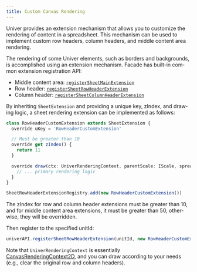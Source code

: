 ```yaml
---
title: Custom Canvas Rendering
---
```


Univer provides an extension mechanism that allows you to customize the rendering of content in a spreadsheet. This mechanism can be used to implement custom row headers, column headers, and middle content area rendering.

<PlaygroundFrame lang="en-US" slug="sheets/custom-canvas" clickToShow />

The rendering of some Univer elements, such as borders and backgrounds, is accomplished using an extension mechanism. Facade has built-in common extension registration API:

- Middle content area: [`registerSheetMainExtension`](https://reference.univer.ai/zh-CN/classes/FUniver#registersheetmainextension)
- Row header: [`registerSheetRowHeaderExtension`](https://reference.univer.ai/zh-CN/classes/FUniver#registersheetrowheaderextension)
- Column header: [`registerSheetColumnHeaderExtension`](https://reference.univer.ai/zh-CN/classes/FUniver#registersheetcolumnheaderextension)

By inheriting `SheetExtension` and providing a unique key, zIndex, and drawing logic, a sheet rendering extension can be implemented as follows:

```typescript
class RowHeaderCustomExtension extends SheetExtension {
  override uKey = 'RowHeaderCustomExtension'

  // Must be greater than 10
  override get zIndex() {
    return 11
  }

  override draw(ctx: UniverRenderingContext, parentScale: IScale, spreadsheetSkeleton: SpreadsheetSkeleton) {
    // ... primary rendering logic
  }
}

SheetRowHeaderExtensionRegistry.add(new RowHeaderCustomExtension())
```

<Callout>
  The zIndex for row and column header extensions must be greater than 10, and for middle content area extensions, it must be greater than 50, otherwise, they will be overridden.
</Callout>

Then register to the specified unitId:

```typescript
univerAPI.registerSheetRowHeaderExtension(unitId, new RowHeaderCustomExtension())
```

Note that `UniverRenderingContext` is essentially [CanvasRenderingContext2D](https://developer.mozilla.org/en-US/docs/Web/API/CanvasRenderingContext2D), and you can draw according to your needs (e.g., clear the original row and column headers).
